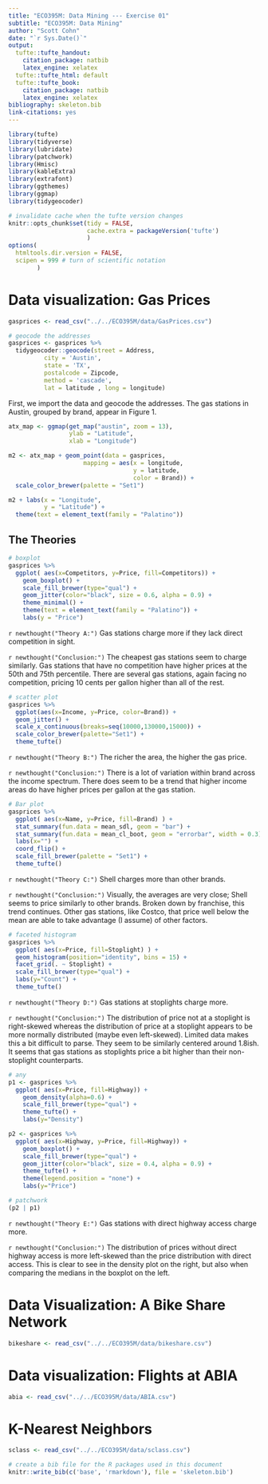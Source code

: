 ```yaml
---
title: "ECO395M: Data Mining --- Exercise 01"
subtitle: "ECO395M: Data Mining"
author: "Scott Cohn"
date: "`r Sys.Date()`"
output:
  tufte::tufte_handout:
    citation_package: natbib
    latex_engine: xelatex
  tufte::tufte_html: default
  tufte::tufte_book:
    citation_package: natbib
    latex_engine: xelatex
bibliography: skeleton.bib
link-citations: yes
---
```


```r
library(tufte)
library(tidyverse)
library(lubridate)
library(patchwork)
library(Hmisc)
library(kableExtra)
library(extrafont)
library(ggthemes)
library(ggmap)
library(tidygeocoder)

# invalidate cache when the tufte version changes
knitr::opts_chunk$set(tidy = FALSE, 
                      cache.extra = packageVersion('tufte')
                      )
options(
  htmltools.dir.version = FALSE, 
  scipen = 999 # turn of scientific notation
        )
```

# Data visualization: Gas Prices

```r
gasprices <- read_csv("../../ECO395M/data/GasPrices.csv")

# geocode the addresses
gasprices <- gasprices %>% 
  tidygeocoder::geocode(street = Address,
          city = 'Austin',
          state = 'TX',
          postalcode = Zipcode,
          method = 'cascade', 
          lat = latitude , long = longitude)
```

First, we import the data and geocode the addresses. The gas stations in Austin, grouped by brand, appear in Figure 1.

```r
atx_map <- ggmap(get_map("austin", zoom = 13), 
                 ylab = "Latitude", 
                 xlab = "Longitude") 

m2 <- atx_map + geom_point(data = gasprices, 
                     mapping = aes(x = longitude, 
                                   y = latitude, 
                                   color = Brand)) + 
  scale_color_brewer(palette = "Set1")

m2 + labs(x = "Longitude",
          y = "Latitude") + 
  theme(text = element_text(family = "Palatino"))
```

## The Theories

```r
# boxplot
gasprices %>% 
  ggplot( aes(x=Competitors, y=Price, fill=Competitors)) + 
    geom_boxplot() + 
    scale_fill_brewer(type="qual") +
    geom_jitter(color="black", size = 0.6, alpha = 0.9) + 
    theme_minimal() + 
    theme(text = element_text(family = "Palatino")) + 
    labs(y = "Price") 
```

`r newthought("Theory A:")` Gas stations charge more if they lack direct competition in sight.


`r newthought("Conclusion:")` The cheapest gas stations seem to charge similarly. Gas stations that have no competition have higher prices at the 50th and 75th percentile. There are several gas stations, again facing no competition, pricing 10 cents per gallon higher than all of the rest.

```r
# scatter plot
gasprices %>% 
  ggplot(aes(x=Income, y=Price, color=Brand)) + 
  geom_jitter() + 
  scale_x_continuous(breaks=seq(10000,130000,15000)) +
  scale_color_brewer(palette="Set1") +
  theme_tufte()
```

`r newthought("Theory B:")` The richer the area, the higher the gas price.


`r newthought("Conclusion:")` There is a lot of variation within brand across the income spectrum. There does seem to be a trend that higher income areas do have higher prices per gallon at the gas station.

```r
# Bar plot
gasprices %>% 
  ggplot( aes(x=Name, y=Price, fill=Brand) ) +
  stat_summary(fun.data = mean_sdl, geom = "bar") +
  stat_summary(fun.data = mean_cl_boot, geom = "errorbar", width = 0.3) +
  labs(x="") +
  coord_flip() +
  scale_fill_brewer(palette = "Set1") +
  theme_tufte()
```

`r newthought("Theory C:")` Shell charges more than other brands.


`r newthought("Conclusion:")` Visually, the averages are very close; Shell seems to price similarly to other brands. Broken down by franchise, this trend continues. Other gas stations, like Costco, that price well below the mean are able to take advantage (I assume) of other factors.

```r
# faceted histogram
gasprices %>% 
  ggplot( aes(x=Price, fill=Stoplight) ) + 
  geom_histogram(position="identity", bins = 15) + 
  facet_grid(. ~ Stoplight) + 
  scale_fill_brewer(type="qual") +
  labs(y="Count") + 
  theme_tufte()
```

`r newthought("Theory D:")` Gas stations at stoplights charge more.


`r newthought("Conclusion:")` The distribution of price not at a stoplight is right-skewed whereas the distribution of price at a stoplight appears to be more normally distributed (maybe even left-skewed). Limited data makes this a bit difficult to parse. They seem to be similarly centered around 1.8ish. It seems that gas stations as stoplights price a bit higher than their non-stoplight counterparts.

```r
# any
p1 <- gasprices %>% 
  ggplot( aes(x=Price, fill=Highway)) + 
    geom_density(alpha=0.6) + 
    scale_fill_brewer(type="qual") +
    theme_tufte() +
    labs(y="Density")

p2 <- gasprices %>% 
  ggplot( aes(x=Highway, y=Price, fill=Highway)) + 
    geom_boxplot() + 
    scale_fill_brewer(type="qual") +
    geom_jitter(color="black", size = 0.4, alpha = 0.9) + 
    theme_tufte() + 
    theme(legend.position = "none") +
    labs(y="Price") 

# patchwork
(p2 | p1)
```

`r newthought("Theory E:")` Gas stations with direct highway access charge more.


`r newthought("Conclusion:")` The distribution of prices without direct highway access is more left-skewed than the price distribution with direct access. This is clear to see in the density plot on the right, but also when comparing the medians in the boxplot on the left.

# Data Visualization: A Bike Share Network

```r
bikeshare <- read_csv("../../ECO395M/data/bikeshare.csv")
```

# Data visualization: Flights at ABIA

```r
abia <- read_csv("../../ECO395M/data/ABIA.csv")
```

# K-Nearest Neighbors

```r
sclass <- read_csv("../../ECO395M/data/sclass.csv")
```


```r
# create a bib file for the R packages used in this document
knitr::write_bib(c('base', 'rmarkdown'), file = 'skeleton.bib')
```
